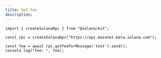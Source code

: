 ```yaml
---
title: Get Fee
description: 
---
```


```tsx
import { createSolanaRpc } from "@solana/kit";

const rpc = createSolanaRpc("https://api.mainnet-beta.solana.com");

const fee = await rpc.getFeeForMessage('test').send();
console.log("fee: ", fee);
```
